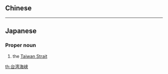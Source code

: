 {{also|臺灣海峽|台灣海峽}}
==Chinese==
{{zh-see|臺灣海峽}}

----

==Japanese==
{{ja-kanjitab|たい|わん|かい|きょう|yomi=on}}

===Proper noun===
{{ja-pos|たいわん かいきょう|proper|kyu=臺灣海峽}}

# the [[Taiwan Strait]]

[[th:台湾海峡]]